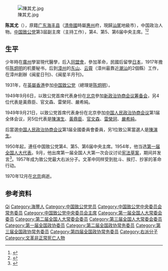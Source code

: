 [[File:陳其尤.jpg|thumb]]

'''陈其尤'''（{{bd|1892年||1970年|12月10日|catIdx=Chen陈}}），原籍[[广东|广东]][[海丰县|海丰县]]（[[清帝國|清帝國]]時屬[[惠州|惠州]]府，現歸[[汕尾|汕尾]]地級市），中国政治人物。[[中国致公党|中国致公党]]第3屆副主席（主持工作），第4、第5、第6届中央主席。<ref>{{cite web |title=陈其尤 - 党史人物 |url=http://www.gxzg.gov.cn/show-50-324-1.html |website=中国致公党广西壮族自治区委员会 |accessdate=2020-03-28}}</ref><ref>{{cite web |title=致公党举行座谈会纪念陈其尤诞辰120周年 |url=http://www.xinhuanet.com/politics/2012-12/02/c_113877101.htm |website=新华网 |accessdate=2020-03-28}}</ref>

== 生平 ==
少年時在[[廣州|廣州]]學習現代醫學，后入[[同盟會|同盟會]]，參加革命，民國后留學[[日本|日本]]，1917年擔任[[陈炯明|陈炯明]]的机要秘书，后到[[漳州|漳州]]的[[東山縣|东山]]、[[云霄|云霄]]（漳州最靠近[[潮汕|潮汕]]的2個縣）工作，在漳州創辦《闽星日刊》、《闽星半月刊》。

1931年，在[[英屬香港|英屬香港]]參加[[中国致公党|中国致公党]]（總理是[[陈炯明|陈炯明]]）。

1949年9月6日，以致公党首席代表身份在[[北京|北京]]參加[[新政治协商会议筹备会|新政治协商会议筹备会]]，另4位代表是黃鼎臣、官文森、雷榮珂、嚴希純。

1949年9月21日，以致公党首席代表身份在北京參加[[中国人民政治协商会议|中国人民政治协商会议]]第1届全体会议，另5位代表是[[陳演生|陳演生]]、[[黃鼎臣|黃鼎臣]]、[[官文森|官文森]]、[[雷榮珂|雷榮珂]]、[[嚴希純|嚴希純]]。

后當選[[中国人民政治协商会议|中国人民政治协商会议]]第1届全國委員會委員，另1位致公黨當選人是[[陳演生|陳演生]]。

1950年起，連任中国致公党第4、第5、第6届中央主席。1954年，他当选[[第一届全国人大代表|第一届全国人大代表]]。9月，他出席第一届全国人大第一次会议讨论[[中华人民共和国宪法_(1954年)|宪法草案]]，期间并发言<ref>{{Cite book|title=人民代表大会制度创建史|last=[[张希坡|张希坡]]著|publisher=北京：[[中共党史出版社|中共党史出版社]]|year=2009.08|isbn=978-7-5098-0341-7|pages=657}}</ref>。1957年成为致公党最大右派分子。文革中同样受到批斗、挨打、抄家的革命行动。

1970年12月在[[北京|北京]]病逝。

== 参考资料 ==
{{reflist}}

{{中国致公党第三届中央委员会}}
{{中国致公党第四届中央委员会}}
{{中国致公党第五届中央委员会}}
{{中国致公党第六届中央委员会}}

{{Authority control}}
{{DEFAULTSORT:Chen qiyou}}
[[Category:陳姓|Qi]]
[[Category:海豐人|Category:海豐人]]
[[Category:中国致公党党员|Category:中国致公党党员]]
[[Category:中国致公党中央委员会常务委员|Category:中国致公党中央委员会常务委员]]
[[Category:中国致公党中央委员会主席|Category:中国致公党中央委员会主席]]
[[Category:第一届全国人大常委会委员|Category:第一届全国人大常委会委员]]
[[Category:第二届全国人大常委会委员|Category:第二届全国人大常委会委员]]
[[Category:第三届全国人大常委会委员|Category:第三届全国人大常委会委员]]
[[Category:第一届全国政协委员|Category:第一届全国政协委员]]
[[Category:第二届全国政协常务委员|Category:第二届全国政协常务委员]]
[[Category:第三届全国政协常务委员|Category:第三届全国政协常务委员]]
[[Category:第四届全国政协常务委员|Category:第四届全国政协常务委员]]
[[Category:右派分子|Category:右派分子]]
[[Category:文革非正常死亡人物|Category:文革非正常死亡人物]]